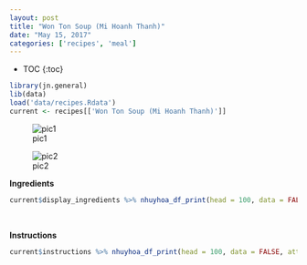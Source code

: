 ```yaml
---
layout: post
title: "Won Ton Soup (Mi Hoanh Thanh)"
date: "May 15, 2017"
categories: ['recipes', 'meal']
---
```


* TOC
{:toc}

```r
library(jn.general)
lib(data)
load('data/recipes.Rdata')
current <- recipes[['Won Ton Soup (Mi Hoanh Thanh)']]
```

![pic1](http://jnguyen92.github.io/nhuyhoa/figure/food/Won Ton Soup1.JPG)

![pic2](http://jnguyen92.github.io/nhuyhoa/figure/food/Won Ton Soup2.JPG)

**Ingredients**

```r
current$display_ingredients %>% nhuyhoa_df_print(head = 100, data = FALSE, attribute = "class = \"presenttab\"")
```

<br>

**Instructions**

```r
current$instructions %>% nhuyhoa_df_print(head = 100, data = FALSE, attribute = "class = \"presenttabnoh\"")
```

